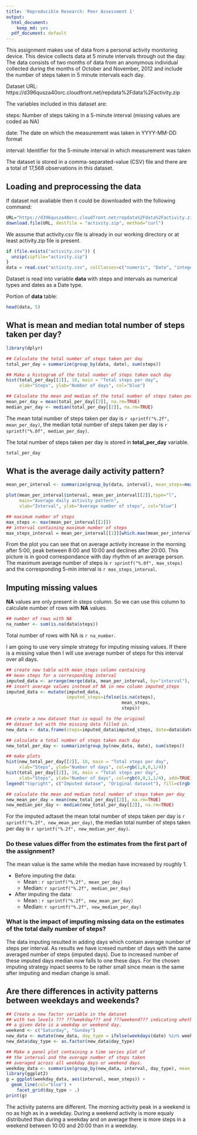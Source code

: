 ```yaml
---
title: 'Reproducible Research: Peer Assessment 1'
output:
  html_document:
    keep_md: yes
  pdf_document: default
---
```


This assignment makes use of data from a personal activity monitoring device. This device collects data at 5 minute intervals through out the day. The data consists of two months of data from an anonymous individual collected during the months of October and November, 2012 and include the number of steps taken in 5 minute intervals each day.

Dataset URL: https://d396qusza40orc.cloudfront.net/repdata%2Fdata%2Factivity.zip

The variables included in this dataset are:

steps: Number of steps taking in a 5-minute interval (missing values are coded as NA)

date: The date on which the measurement was taken in YYYY-MM-DD format

interval: Identifier for the 5-minute interval in which measurement was taken

The dataset is stored in a comma-separated-value (CSV) file and there are a total of 17,568 observations in this dataset.

## Loading and preprocessing the data

If dataset not avaliable then it could be downloaded with the following command:

```r
URL="https://d396qusza40orc.cloudfront.net/repdata%2Fdata%2Factivity.zip"
download.file(URL, destfile = "activity.zip", method="curl")
```

We assume that activity.csv file is already in our working directory or at least activity.zip file is present.


```r
if (file.exists("activity.csv")) {
  unzip(zipfile="activity.zip")
}
data = read.csv("activity.csv", colClasses=c("numeric", "Date", "integer"))
```

Dataset is read into variable **data** with steps and intervals as numerical types and dates as a Date type.

Portion of **data** table:

```r
head(data, 5)
```

## What is mean and median total number of steps taken per day?

```r
library(dplyr)

## Calculate the total number of steps taken per day
total_per_day = summarize(group_by(data, date), sum(steps))

## Make a histogram of the total number of steps taken each day
hist(total_per_day[[2]], 10, main = "Total steps per day",
     xlab="Steps", ylab="Number of days", col="blue")

## Calculate the mean and median of the total number of steps taken per day
mean_per_day = mean(total_per_day[[2]], na.rm=TRUE)
median_per_day <- median(total_per_day[[2]], na.rm=TRUE)
```

The mean total number of steps taken per day is `r sprintf("%.2f", mean_per_day)`, the median total number of steps taken per day is `r sprintf("%.0f", median_per_day)`. 

The total number of steps taken per day is stored in **total_per_day** variable.

```r
total_per_day
```

## What is the average daily activity pattern?

```r
mean_per_interval <- summarize(group_by(data, interval), mean_steps=mean(steps,  na.rm=TRUE))

plot(mean_per_interval$interval, mean_per_interval[[2]],type="l",
     main="Average daily activity pattern", 
     xlab="Interval", ylab="Average number of steps", col="blue")

## maximum number of steps
max_steps <- max(mean_per_interval[[2]])
## interval containing maximum number of steps
max_steps_interval = mean_per_interval[[1]][which.max(mean_per_interval[[2]])]
```

From the plot you can see that on average activity increase in the morning after 5:00, peak between 8:00 and 10:00 and declines after 20:00. This picture is in good correspondance with day rhythm of an average person. The maximum average number of steps is `r sprintf("%.0f", max_steps)` and the corresponding 5-min interval is `r max_steps_interval`.

## Imputing missing values

**NA** values are only present in steps column. So we can use this column to calculate number of rows with **NA** values.

```r
## number of rows with NA
na_number <- sum(is.na(data$steps))
```

Total number of rows with NA is `r na_number`.

I am going to use very simple strategy for imputing missing values. If there is a missing value then I will use average number of steps for this interval over all days.

```r
## create new table with mean_steps column containing 
## mean steps for a corresponding interval
imputed_data <- arrange(merge(data, mean_per_interval, by="interval"), date, interval)
## insert average values instead of NA in new column imputed_steps
imputed_data <- mutate(imputed_data, 
                       imputed_steps=ifelse(is.na(steps),
                                            mean_steps, 
                                            steps))

## create a new dataset that is equal to the original
## dataset but with the missing data filled in.
new_data <- data.frame(steps=imputed_data$imputed_steps, date=data$date, interval=data$interval)

## calculate a total number of steps taken each day
new_total_per_day <- summarize(group_by(new_data, date), sum(steps))

## make plots
hist(new_total_per_day[[2]], 10, main = "Total steps per day",
     xlab="Steps", ylab="Number of days", col=rgb(1,0,0,1/4))
hist(total_per_day[[2]], 10, main = "Total steps per day",
     xlab="Steps", ylab="Number of days", col=rgb(0,0,1,1/4), add=TRUE)
legend("topright", c("Imputed datase", "Original dataset"), fill=c(rgb(1,0,0,1/4), rgb(0,0,1,1/4)))

## calculate the mean and median total number of steps taken per day
new_mean_per_day = mean(new_total_per_day[[2]], na.rm=TRUE)
new_median_per_day <- median(new_total_per_day[[2]], na.rm=TRUE)
```

For the imputed adtaset the mean total number of steps taken per day is `r sprintf("%.2f", new_mean_per_day)`, the median total number of steps taken per day is `r sprintf("%.2f", new_median_per_day)`.

### Do these values differ from the estimates from the first part of the assignment?

The mean value is the same while the median have increased by roughly 1.

* Before imputing the data:
    + Mean : `r sprintf("%.2f", mean_per_day)`
    + Median: `r sprintf("%.2f", median_per_day)`

* After imputing the data:
    + Mean : `r sprintf("%.2f", new_mean_per_day)`
    + Median: `r sprintf("%.2f", new_median_per_day)`

### What is the impact of imputing missing data on the estimates of the total daily number of steps?

The data imputing resulted in adding days which contain average number of steps per interval. As results we have icresed number of days with the same averaged number of steps (imputed days). Due to increased number of these imputed days median now falls to one these days. For the chosen imputing strategy inpact seems to be rather small since mean is the same after imputing and median change is small.

## Are there differences in activity patterns between weekdays and weekends?

```r
## Create a new factor variable in the dataset 
## with two levels ??? ???weekday??? and ???weekend??? indicating whether
## a given date is a weekday or weekend day.
weekend <- c("Saturday", "Sunday")
new_data <- mutate(new_data, day_type = ifelse(weekdays(date) %in% weekend, "weekend", "weekday"))
new_data$day_type <- as.factor(new_data$day_type)

## Make a panel plot containing a time series plot of 
## the interval and the average number of steps taken
## averaged across all weekday days or weekend days.
weekday_data <- summarise(group_by(new_data, interval, day_type), mean_steps=mean(steps))
library(ggplot2)
g = ggplot(weekday_data, aes(interval, mean_steps)) +
  geom_line(col="blue") +
    facet_grid(day_type ~ .)
print(g)
```

The activity paterns are different. The morning activity peak in a weekend is no as high as in a weekday. During a weekend activity is more equaly distributed than during a weekday and on average there is more steps in a weekend between 10:00 and 20:00 than in a weekday.

